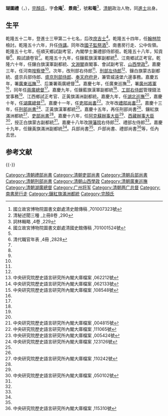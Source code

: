 '''瑚圖禮'''（{{lang-mnc|ᡥᡡᡨᡠᡵᡳ|v=hūturi}}，{{bd|？||1814年|catIdx=}}），[[完顏氏|完顏氏]]，字'''合庵'''<ref>國立故宮博物院圖書文獻處清史館傳稿 ,701007323號</ref>、'''景南'''<ref>清秘述聞三種 ,上冊8卷 ,290</ref>，號'''和菴'''<ref>詞林輯略 ,4卷 ,229</ref>，[[清朝|清朝]]政治人物，同[[進士|進士]]出身。

==生平==
乾隆五十二年，登進士三甲第二十七名，后改[[庶吉士|庶吉士]]<ref name="#1">國立故宮博物院圖書文獻處清國史館傳稿 ,701001524號</ref>。乾隆五十四年，任[[翰林院|翰林院]]檢討。乾隆五十六年，升任[[侍講|侍講]]。同年改[[國子監祭酒|國子監祭酒]]<ref name="#1"/>、南書房行走、公中佐領。乾隆五十七年，任順天鄉試副考官，內閣學士兼禮部侍郎銜。乾隆五十八年，知貢舉<ref name="#2">清代職官年表 ,4冊 ,2828</ref>、殿試讀卷官<ref name="#2"/>。乾隆五十九年，任鑲藍旗漢軍副都統<ref name="#1"/>、江南鄉試正考官。乾隆六十年，任鑲白旗漢軍副都統、[[文淵閣|文淵閣]]直閣事、會試副考官、[[山西學政|山西學政]]<ref name="#1"/>。嘉慶三年，任河南[[按察使|按察使]]<ref name="#1"/>。次年，改刑部右侍郎<ref name="#1"/>、[[刑部左侍郎|刑部左侍郎]]<ref name="#1"/>、鑲白旗蒙古副都統、盛京兵部侍郎、[[盛京刑部侍郎|盛京刑部侍郎]]、[[奉天府|奉天府]][[府尹|府尹]]，兼管威遠堡六邊事務。嘉慶五年，署[[廣東巡撫|廣東巡撫]]<ref>中央研究院歷史語言研究所內閣大庫檔案 ,062212號</ref>、后兼署兩廣總督<ref>中央研究院歷史語言研究所內閣大庫檔案 ,062133號</ref>。嘉慶七年，任廣東巡撫<ref name="#3">中央研究院歷史語言研究所內閣大庫檔案 ,108548號</ref>，署[[廣州將軍|廣州將軍]]<ref name="#1"/>，同年任[[兩廣總督|兩廣總督]]<ref name="#3"/>。嘉慶九年，任鑲藍旗漢軍副都統<ref name="#1"/>、[[工部右侍郎|工部右侍郎]]管理錢法堂事務<ref name="#1"/>、江西鄉試正考官、正黃旗滿洲副都統。嘉慶九年，任[[湖北巡撫|湖北巡撫]]<ref name="#1"/>，嘉慶十年，任[[湖廣總督|湖廣總督]]<ref>中央研究院歷史語言研究所內閣大庫檔案 ,004815號</ref>。嘉慶十一年，任[[吏部尚書|吏部尚書]]<ref name="#4">中央研究院歷史語言研究所內閣大庫檔案 ,111065號</ref>。次年改[[禮部尚書|禮部尚書]]<ref>中央研究院歷史語言研究所內閣大庫檔案 ,005424號</ref>。嘉慶十三年，任[[刑部尚書|刑部尚書]]<ref>中央研究院歷史語言研究所內閣大庫檔案 ,123126號</ref>、正黃旗漢軍都統<ref name="#4"/>。嘉慶十五年，再任刑部尚書<ref name="#1"/>、鑲紅旗滿洲都統<ref name="#5">中央研究院歷史語言研究所內閣大庫檔案 ,110242號</ref>、[[吏部尚書|吏部尚書]]<ref name="#5"/>。嘉慶十六年，任[[阿克蘇辦事大臣|阿克蘇辦事大臣]]<ref name="#1"/>、[[西藏辦事大臣|西藏辦事大臣]]<ref>中央研究院歷史語言研究所內閣大庫檔案 ,050102號</ref>，授正白旗蒙古副都統<ref name="#1"/>。嘉慶十八年改[[理藩院|理藩院]]右侍郎<ref name="#1"/>、禮部左侍郎<ref name="#1"/>。嘉慶十九年，任鑲黃旗滿洲副都統<ref name="#1"/>。兵部尚書<ref name="#1"/>、戶部尚書、禮部尚書<ref>中央研究院歷史語言研究所內閣大庫檔案 ,115310號</ref>等，任內去世。

==参考文献==
{{reflist|2}}
{{-}}
{{start box}}
{{s-off}}
{{succession box|[[德瑛|德瑛]]|[[秀林|秀林]]|[[清朝吏部尚书列表#吏部滿尚书|吏部滿尚書]]|<small>嘉慶十一年十一月庚申－嘉慶十五年二月壬辰<br>（1806年12月26日－1810年3月12日）</small>}}
{{succession box|[[覺羅長麟|覺羅長麟]]|[[勒保|勒保]]|[[清朝刑部尚书列表#刑部滿尚书|刑部滿尚書]]|<small>嘉慶十五年二月壬辰－嘉慶十五年六月辛丑<br>（1810年3月12日－1810年7月19日）</small>}}
{{succession box|[[秀林|秀林]]|[[松筠|松筠]]|[[清朝吏部尚书列表#吏部滿尚书|吏部滿尚書]]|<small>嘉慶十五年六月辛丑－嘉慶十六年九月乙未<br>（1810年7月19日－1811年11月5日）</small>}}
{{succession box|[[和寧_(清朝)|和寧]]|[[明亮_(清朝)|明亮]]|[[清朝兵部尚书列表#兵部滿尚书|兵部滿尚書]]|<small>嘉慶十九年四月己卯－嘉慶十九年八月辛未<br>（1814年6月6日－1814年9月26日）</small>}}
{{succession box|[[託津|託津]]|[[景安|景安]]|[[清朝戶部尚书列表#戶部滿尚书|戶部滿尚書]]|<small>嘉慶十九年八月辛未－嘉慶十九年九月乙未<br>（1814年9月26日－1814年10月20日）</small>}}
{{succession box|[[景安|景安]]|[[穆克登額|穆克登額]]|[[清朝禮部尚书列表#禮部滿尚书|禮部滿尚書]]|<small>嘉慶十九年九月乙未－嘉慶十九年十二月辛酉<br>（1814年10月23日－1815年1月14日）</small>}}
{{end box}}
{{乾隆五十二年丁未科殿試金榜}}
{{DEFAULTSORT:Hu}}
[[Category:清朝禮部尚書|Category:清朝禮部尚書]]
[[Category:清朝吏部尚書|Category:清朝吏部尚書]]
[[Category:清朝兵部尚書|Category:清朝兵部尚書]]
[[Category:清朝刑部尚書|Category:清朝刑部尚書]]
[[Category:清朝山西學政|Category:清朝山西學政]]
[[Category:清朝廣東巡撫|Category:清朝廣東巡撫]]
[[Category:清朝湖廣總督|Category:清朝湖廣總督]]
[[Category:广州将军|Category:广州将军]]
[[Category:清朝两广总督|Category:清朝两广总督]]
[[Category:南書房行走|Category:南書房行走]]
[[Category:鑲紅旗滿洲都統|Category:鑲紅旗滿洲都統]]
[[Category:完顏氏|Category:完顏氏]]